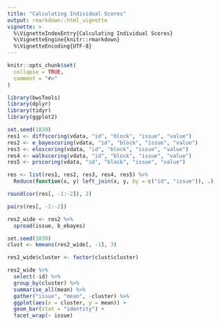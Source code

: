 ```yaml
---
title: "Calculating Individual Scores"
output: rmarkdown::html_vignette
vignette: >
  %\VignetteIndexEntry{Calculating Individual Scores}
  %\VignetteEngine{knitr::rmarkdown}
  %\VignetteEncoding{UTF-8}
---
```


```r
knitr::opts_chunk$set(
  collapse = TRUE,
  comment = "#>"
)
```

```r
library(bwsTools)
library(dplyr)
library(tidyr)
library(ggplot2)
```

```r
set.seed(1839)
res1 <- diffscoring(vdata, "id", "block", "issue", "value")
res2 <- e_bayescoring(vdata, "id", "block", "issue", "value")
res3 <- eloscoring(vdata, "id", "block", "issue", "value")
res4 <- walkscoring(vdata, "id", "block", "issue", "value")
res5 <- prscoring(vdata, "id", "block", "issue", "value")
```

```r
res <- list(res1, res2, res3, res4, res5) %>% 
  Reduce(function(x, y) left_join(x, y, by = c("id", "issue")), .)

round(cor(res[, -1:-2]), 2)

pairs(res[, -1:-2])
```

```r
res2_wide <- res2 %>% 
  spread(issue, b_ebayes)

set.seed(1839)
clust <- kmeans(res2_wide[, -1], 3)

res2_wide$cluster <- factor(clust$cluster)

res2_wide %>% 
  select(-id) %>% 
  group_by(cluster) %>% 
  summarise_all(mean) %>% 
  gather("issue", "mean", -cluster) %>% 
  ggplot(aes(x = cluster, y = mean)) +
  geom_bar(stat = "identity") +
  facet_wrap(~ issue)
```
